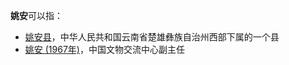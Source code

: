 '''姚安'''可以指：
* [[姚安县|姚安县]]，中华人民共和国云南省楚雄彝族自治州西部下属的一个县
* [[姚安_(1967年)|姚安 (1967年)]]，中国文物交流中心副主任

{{disambig}}